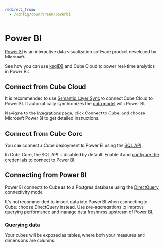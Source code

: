 ```yaml
---
redirect_from:
  - /config/downstream/powerbi
---
```


# Power BI

[Power BI](https://www.microsoft.com/en-gb/power-platform/products/power-bi/)
is an interactive data visualization software product developed by Microsoft.

See how you can use [ksqlDB][ref-ksqldb] and Cube Cloud to power real-time
analytics in Power BI:

<YouTubeVideo
  url="https://www.youtube.com/embed/RD_HZ7xE8G0"
  aspectRatio={4/3.55}
/>

## Connect from Cube Cloud

It is recommended to use [Semantic Layer Sync][ref-sls] to connect Cube Cloud to
Power BI. It automatically synchronizes the [data model][ref-data-model] with Power BI.

Navigate to the [Integrations](/product/workspace/integrations#connect-specific-tools)
page, click <Btn>Connect to Cube</Btn>, and choose <Btn>Microsoft Power BI</Btn> to get
detailed instructions.

## Connect from Cube Core

You can connect a Cube deployment to Power BI using the [SQL API][ref-sql-api].

In Cube Core, the SQL API is disabled by default. Enable it and [configure
the credentials](/product/apis-integrations/sql-api#configuration) to
connect to Power BI.

## Connecting from Power BI

Power BI connects to Cube as to a Postgres database using the
[DirectQuery][link-powerbi-directquery] connectivity mode.

<InfoBox>

It's not recommended to import data into Power BI when connecting to Cube;
choose DirectQuery instead. Use [pre-aggregations][ref-pre-aggs] to improve
querying performance and manage data freshness upstream of Power BI.

</InfoBox>

### Querying data

Your cubes will be exposed as tables, where both your measures and dimensions
are columns.

[ref-getting-started]: /product/getting-started/cloud
[ref-sql-api]: /product/apis-integrations/sql-api
[ref-pre-aggs]: /product/caching/using-pre-aggregations
[ref-sls]: /product/apis-integrations/semantic-layer-sync
[ref-data-model]: /product/data-modeling/overview
[ref-ksqldb]: /product/configuration/data-sources/ksqldb
[link-powerbi-directquery]: https://learn.microsoft.com/en-us/power-bi/connect-data/desktop-use-directquery